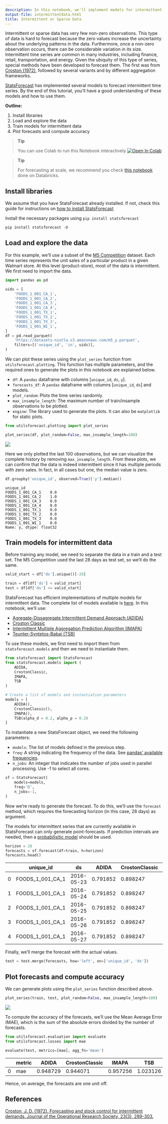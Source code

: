 ```yaml
---
description: In this notebook, we'll implement models for intermittent or sparse data
output-file: intermittentdata.html
title: Intermittent or Sparse Data
---
```



Intermittent or sparse data has very few non-zero observations. This
type of data is hard to forecast because the zero values increase the
uncertainty about the underlying patterns in the data. Furthermore, once
a non-zero observation occurs, there can be considerable variation in
its size. Intermittent time series are common in many industries,
including finance, retail, transportation, and energy. Given the
ubiquity of this type of series, special methods have been developed to
forecast them. The first was from [Croston (1972)](#ref), followed by
several variants and by different aggregation frameworks.

[StatsForecast](https://nixtla.github.io/statsforecast/) has implemented
several models to forecast intermittent time series. By the end of this
tutorial, you’ll have a good understanding of these models and how to
use them.

**Outline:**

1.  Install libraries
2.  Load and explore the data
3.  Train models for intermittent data
4.  Plot forecasts and compute accuracy

> **Tip**
>
> You can use Colab to run this Notebook interactively
> <a href="https://colab.research.google.com/github/Nixtla/statsforecast/blob/main/nbs/docs/tutorials/IntermittentData.ipynb" target="_parent"><img src="https://colab.research.google.com/assets/colab-badge.svg" alt="Open In Colab"/></a>

> **Tip**
>
> For forecasting at scale, we recommend you check [this
> notebook](https://www.databricks.com/blog/2022/12/06/intermittent-demand-forecasting-nixtla-databricks.html)
> done on Databricks.

## Install libraries

We assume that you have StatsForecast already installed. If not, check
this guide for instructions on [how to install
StatsForecast](https://nixtla.github.io/statsforecast/examples/installation.html)

Install the necessary packages using `pip install statsforecast`

```python
pip install statsforecast -U
```

## Load and explore the data

For this example, we’ll use a subset of the [M5
Competition](https://www.sciencedirect.com/science/article/pii/S0169207021001187#:~:text=The%20objective%20of%20the%20M5,the%20uncertainty%20around%20these%20forecasts)
dataset. Each time series represents the unit sales of a particular
product in a given Walmart store. At this level (product-store), most of
the data is intermittent. We first need to import the data.

```python
import pandas as pd
```


```python
uids = [
    'FOODS_1_001_CA_1',
    'FOODS_1_001_CA_2',
    'FOODS_1_001_CA_3',
    'FOODS_1_001_CA_4',
    'FOODS_1_001_TX_1',
    'FOODS_1_001_TX_2',
    'FOODS_1_001_TX_3',
    'FOODS_1_001_WI_1',
]
df = pd.read_parquet(
    'https://datasets-nixtla.s3.amazonaws.com/m5_y.parquet',
    filters=[('unique_id', 'in', uids)],
)
```

We can plot these series using the `plot_series` function from
`utilsforecast.plotting`. This function has multiple parameters, and the
required ones to generate the plots in this notebook are explained
below.

-   `df`: A `pandas` dataframe with columns \[`unique_id`, `ds`, `y`\].
-   `forecasts_df`: A `pandas` dataframe with columns \[`unique_id`,
    `ds`\] and models.
-   `plot_random`: Plots the time series randomly.
-   `max_insample_length`: The maximum number of train/insample
    observations to be plotted.
-   `engine`: The library used to generate the plots. It can also be
    `matplotlib` for static plots.

```python
from utilsforecast.plotting import plot_series
```


```python
plot_series(df, plot_random=False, max_insample_length=100)
```

![](/statsforecast/docs/tutorials/IntermittentData_files/figure-markdown_strict/cell-6-output-1.png)

Here we only plotted the last 100 observations, but we can visualize the
complete history by removing `max_insample_length`. From these plots, we
can confirm that the data is indeed intermittent since it has multiple
periods with zero sales. In fact, in all cases but one, the median value
is zero.

```python
df.groupby('unique_id', observed=True)['y'].median()
```

``` text
unique_id
FOODS_1_001_CA_1    0.0
FOODS_1_001_CA_2    1.0
FOODS_1_001_CA_3    0.0
FOODS_1_001_CA_4    0.0
FOODS_1_001_TX_1    0.0
FOODS_1_001_TX_2    0.0
FOODS_1_001_TX_3    0.0
FOODS_1_001_WI_1    0.0
Name: y, dtype: float32
```

## Train models for intermittent data

Before training any model, we need to separate the data in a train and a
test set. The M5 Competition used the last 28 days as test set, so we’ll
do the same.

```python
valid_start = df['ds'].unique()[-28]

train = df[df['ds'] < valid_start]
test = df[df['ds'] >= valid_start]
```

StatsForecast has efficient implementations of multiple models for
intermittent data. The complete list of models available is
[here](https://nixtla.github.io/statsforecast/models.html#sparse-or-intermittent).
In this notebook, we’ll use:

-   [Agregate-Dissagregate Intermittent Demand Approach
    (ADIDA)](https://nixtla.github.io/statsforecast/models.html#adida)
-   [Croston
    Classic](https://nixtla.github.io/statsforecast/models.html#crostonclassic)
-   [Intermittent Multiple Aggregation Prediction Algorithm
    (IMAPA)](https://nixtla.github.io/statsforecast/models.html#imapa)
-   [Teunter-Syntetos-Babai
    (TSB)](https://nixtla.github.io/statsforecast/models.html#tsb)

To use these models, we first need to import them from
`statsforecast.models` and then we need to instantiate them.

```python
from statsforecast import StatsForecast
from statsforecast.models import (
    ADIDA,
    CrostonClassic, 
    IMAPA, 
    TSB
)

# Create a list of models and instantiation parameters 
models = [
    ADIDA(), 
    CrostonClassic(), 
    IMAPA(), 
    TSB(alpha_d = 0.2, alpha_p = 0.2)
]
```

To instantiate a new StatsForecast object, we need the following
parameters:

-   `models`: The list of models defined in the previous step.  
-   `freq`: A string indicating the frequency of the data. See [pandas’
    available
    frequencies](https://pandas.pydata.org/pandas-docs/stable/user_guide/timeseries.html#offset-aliases).
-   `n_jobs`: An integer that indicates the number of jobs used in
    parallel processing. Use -1 to select all cores.

```python
sf = StatsForecast(
    models=models, 
    freq='D', 
    n_jobs=-1,
)
```

Now we’re ready to generate the forecast. To do this, we’ll use the
`forecast` method, which requires the forecasting horizon (in this case,
28 days) as argument.

The models for intermittent series that are currently available in
StatsForecast can only generate point-forecasts. If prediction intervals
are needed, then a [probabilisitic
model](https://nixtla.github.io/statsforecast/#models) should be used.

```python
horizon = 28 
forecasts = sf.forecast(df=train, h=horizon)
forecasts.head()
```

|     | unique_id        | ds         | ADIDA    | CrostonClassic | IMAPA    | TSB      |
|-----|------------------|------------|----------|----------------|----------|----------|
| 0   | FOODS_1_001_CA_1 | 2016-05-23 | 0.791852 | 0.898247       | 0.705835 | 0.434313 |
| 1   | FOODS_1_001_CA_1 | 2016-05-24 | 0.791852 | 0.898247       | 0.705835 | 0.434313 |
| 2   | FOODS_1_001_CA_1 | 2016-05-25 | 0.791852 | 0.898247       | 0.705835 | 0.434313 |
| 3   | FOODS_1_001_CA_1 | 2016-05-26 | 0.791852 | 0.898247       | 0.705835 | 0.434313 |
| 4   | FOODS_1_001_CA_1 | 2016-05-27 | 0.791852 | 0.898247       | 0.705835 | 0.434313 |

Finally, we’ll merge the forecast with the actual values.

```python
test = test.merge(forecasts, how='left', on=['unique_id', 'ds'])
```

## Plot forecasts and compute accuracy

We can generate plots using the `plot_series` function described above.

```python
plot_series(train, test, plot_random=False, max_insample_length=100)
```

![](/statsforecast/docs/tutorials/IntermittentData_files/figure-markdown_strict/cell-13-output-1.png)

To compute the accuracy of the forecasts, we’ll use the Mean Average
Error (MAE), which is the sum of the absolute errors divided by the
number of forecasts.

```python
from utilsforecast.evaluation import evaluate
from utilsforecast.losses import mae
```


```python
evaluate(test, metrics=[mae], agg_fn='mean')
```

|     | metric | ADIDA    | CrostonClassic | IMAPA    | TSB      |
|-----|--------|----------|----------------|----------|----------|
| 0   | mae    | 0.948729 | 0.944071       | 0.957256 | 1.023126 |

Hence, on average, the forecasts are one unit off.

## References

[Croston, J. D. (1972). Forecasting and stock control for intermittent
demands. Journal of the Operational Research Society, 23(3),
289-303.](https://link.springer.com/article/10.1057/jors.1972.50)

